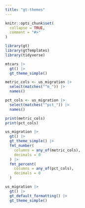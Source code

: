 ```yaml
---
title: "gt-themes"
---
```


```r
knitr::opts_chunk$set(
  collapse = TRUE,
  comment = "#>"
)
```

```r
library(gt)
library(gtTemplates)
library(tidyverse)
```

```r
mtcars |> 
  gt() |> 
  gt_theme_simple()
```


```r
metric_cols <- us_migration |> 
  select(matches("^m_")) |> 
  names()

pct_cols <- us_migration |> 
  select(matches("^pct_")) |> 
  names()

print(metric_cols)
print(pct_cols)

us_migration |> 
  gt() |>
  gt_theme_simple() |> 
  fmt_number(
    columns = any_of(metric_cols),
    decimals = 0
  ) |> 
  fmt_percent(
    columns = any_of(pct_cols),
    decimals = 0
  )
```


```r
us_migration |> 
  gt() |> 
  gt_default_formatting() |> 
  gt_theme_simple()
```

